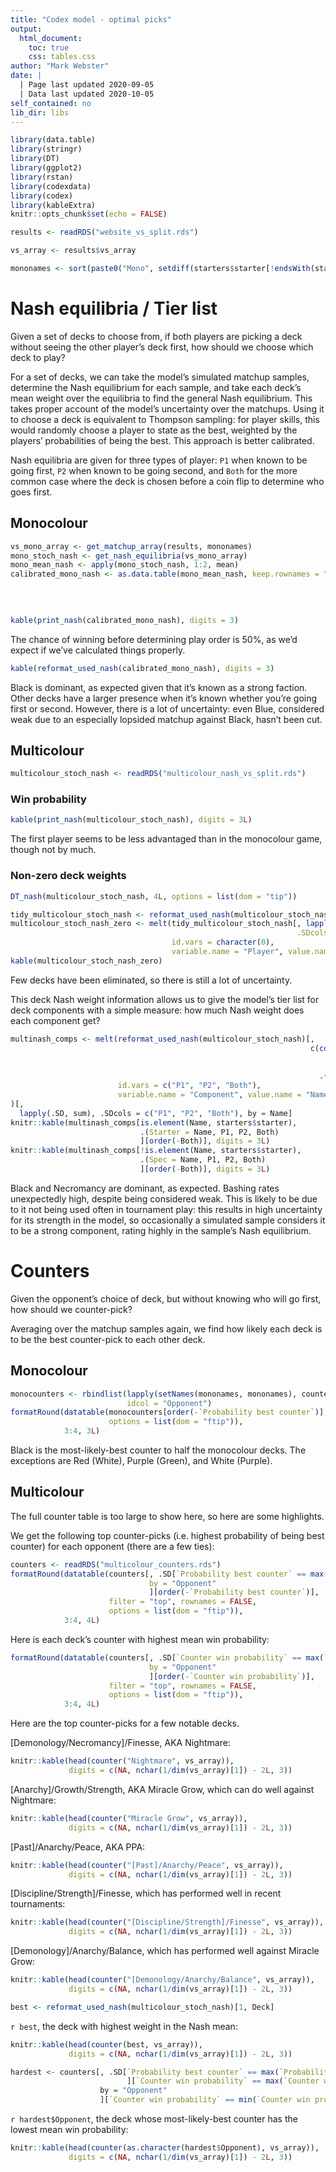 ```yaml
---
title: "Codex model - optimal picks"
output:
  html_document:
    toc: true
    css: tables.css
author: "Mark Webster"
date: |
  | Page last updated 2020-09-05
  | Data last updated 2020-10-05
self_contained: no
lib_dir: libs
---
```


```r
library(data.table)
library(stringr)
library(DT)
library(ggplot2)
library(rstan)
library(codexdata)
library(codex)
library(kableExtra)
knitr::opts_chunk$set(echo = FALSE)
```

```r
results <- readRDS("website_vs_split.rds")
```

```r
vs_array <- results$vs_array
```

```r
mononames <- sort(paste0("Mono", setdiff(starters$starter[!endsWith(starters$starter, "F20")], "Neutral")))
```

# Nash equilibria / Tier list

Given a set of decks to choose from, if both players are picking a deck without seeing the other player's deck first, how should we choose which deck to play?

For a set of decks, we can take the model's simulated matchup samples, determine the Nash equilibrium for each sample, and take each deck's mean weight over the equilibria to find the general Nash equilibrium. This takes proper account of the model's uncertainty over the matchups. Using it to choose a deck is equivalent to Thompson sampling: for player skills, this would randomly choose a player to state as the best, weighted by the players' probabilities of being the best. This approach is better calibrated.

Nash equilibria are given for three types of player: `P1` when known to be going first, `P2` when known to be going second, and `Both` for the more common case where the deck is chosen before a coin flip to determine who goes first.

## Monocolour

```r
vs_mono_array <- get_matchup_array(results, mononames)
mono_stoch_nash <- get_nash_equilibria(vs_mono_array)
mono_mean_nash <- apply(mono_stoch_nash, 1:2, mean)
calibrated_mono_nash <- as.data.table(mono_mean_nash, keep.rownames = "Player")[, c(.(Player = factor(Player, 
                                                                                                      c("P1", "P2", "Both"))), 
                                                                                    .SD), 
                                                                                .SDcols = dimnames(mono_stoch_nash)[[2]]]
```

```r
kable(print_nash(calibrated_mono_nash), digits = 3)
```

The chance of winning before determining play order is 50%, as we'd expect if we've calculated things properly.

```r
kable(reformat_used_nash(calibrated_mono_nash), digits = 3)
```

Black is dominant, as expected given that it's known as a strong faction. Other decks have a larger presence when it's known whether you're going first or second. However, there is a lot of uncertainty: even Blue, considered weak due to an especially lopsided matchup against Black, hasn't been cut.

## Multicolour

```r
multicolour_stoch_nash <- readRDS("multicolour_nash_vs_split.rds")
```

### Win probability

```r
kable(print_nash(multicolour_stoch_nash), digits = 3L)
```

The first player seems to be less advantaged than in the monocolour game, though not by much.

### Non-zero deck weights

```r
DT_nash(multicolour_stoch_nash, 4L, options = list(dom = "tip"))
```

```r
tidy_multicolour_stoch_nash <- reformat_used_nash(multicolour_stoch_nash)
multicolour_stoch_nash_zero <- melt(tidy_multicolour_stoch_nash[, lapply(.SD, function(x) sum(x == 0)),
                                                                .SDcols = c("P1", "P2", "Both")],
                                    id.vars = character(0), 
                                    variable.name = "Player", value.name = "# with zero weight")
kable(multicolour_stoch_nash_zero)
```

Few decks have been eliminated, so there is still a lot of uncertainty.

This deck Nash weight information allows us to give the model's tier list for deck components with a simple measure: how much Nash weight does each component get?

```r
multinash_comps <- melt(reformat_used_nash(multicolour_stoch_nash)[,
                                                                   c(components(Deck,
                                                                                starters,
                                                                                nicknames),
                                                                     .(P1 = P1, P2 = P2, Both = Both))],
                        id.vars = c("P1", "P2", "Both"),
                        variable.name = "Component", value.name = "Name"
)[,
  lapply(.SD, sum), .SDcols = c("P1", "P2", "Both"), by = Name]
knitr::kable(multinash_comps[is.element(Name, starters$starter),
                             .(Starter = Name, P1, P2, Both)
                             ][order(-Both)], digits = 3L)
knitr::kable(multinash_comps[!is.element(Name, starters$starter),
                             .(Spec = Name, P1, P2, Both)
                             ][order(-Both)], digits = 3L)
```

Black and Necromancy are dominant, as expected. Bashing rates unexpectedly high, despite being considered weak. This is likely to be due to it not being used often in tournament play: this results in high uncertainty for its strength in the model, so occasionally a simulated sample considers it to be a strong component, rating highly in the sample's Nash equilibrium.

# Counters

Given the opponent's choice of deck, but without knowing who will go first, how should we counter-pick?

Averaging over the matchup samples again, we find how likely each deck is to be the best counter-pick to each other deck.

## Monocolour

```r
monocounters <- rbindlist(lapply(setNames(mononames, mononames), counter, vs_array, "mono"),
                          idcol = "Opponent")
formatRound(datatable(monocounters[order(-`Probability best counter`)], filter = "top", rownames = FALSE,
                      options = list(dom = "ftip")),
            3:4, 3L)
```

Black is the most-likely-best counter to half the monocolour decks. The exceptions are Red (White), Purple (Green), and White (Purple).

## Multicolour

The full counter table is too large to show here, so here are some highlights.

We get the following top counter-picks (i.e. highest probability of being best counter) for each opponent (there are a few ties):

```r
counters <- readRDS("multicolour_counters.rds")
formatRound(datatable(counters[, .SD[`Probability best counter` == max(`Probability best counter`)],
                               by = "Opponent"
                               ][order(-`Probability best counter`)],
                      filter = "top", rownames = FALSE,
                      options = list(dom = "ftip")),
            3:4, 4L)
```

Here is each deck's counter with highest mean win probability:

```r
formatRound(datatable(counters[, .SD[`Counter win probability` == max(`Counter win probability`)],
                               by = "Opponent"
                               ][order(-`Counter win probability`)],
                      filter = "top", rownames = FALSE,
                      options = list(dom = "ftip")),
            3:4, 4L)
```

Here are the top counter-picks for a few notable decks.

[Demonology/Necromancy]/Finesse, AKA Nightmare:

```r
knitr::kable(head(counter("Nightmare", vs_array)),
             digits = c(NA, nchar(1/dim(vs_array)[1]) - 2L, 3))
```

[Anarchy]/Growth/Strength, AKA Miracle Grow, which can do well against Nightmare:

```r
knitr::kable(head(counter("Miracle Grow", vs_array)),
             digits = c(NA, nchar(1/dim(vs_array)[1]) - 2L, 3))
```

[Past]/Anarchy/Peace, AKA PPA:

```r
knitr::kable(head(counter("[Past]/Anarchy/Peace", vs_array)),
             digits = c(NA, nchar(1/dim(vs_array)[1]) - 2L, 3))
```

[Discipline/Strength]/Finesse, which has performed well in recent tournaments:

```r
knitr::kable(head(counter("[Discipline/Strength]/Finesse", vs_array)),
             digits = c(NA, nchar(1/dim(vs_array)[1]) - 2L, 3))
```

[Demonology]/Anarchy/Balance, which has performed well against Miracle Grow:

```r
knitr::kable(head(counter("[Demonology/Anarchy/Balance", vs_array)),
             digits = c(NA, nchar(1/dim(vs_array)[1]) - 2L, 3))
```

```r
best <- reformat_used_nash(multicolour_stoch_nash)[1, Deck]
```

`r best`, the deck with highest weight in the Nash mean:

```r
knitr::kable(head(counter(best, vs_array)),
             digits = c(NA, nchar(1/dim(vs_array)[1]) - 2L, 3))
```

```r
hardest <- counters[, .SD[`Probability best counter` == max(`Probability best counter`)
                          ][`Counter win probability` == max(`Counter win probability`)],
                    by = "Opponent"
                    ][`Counter win probability` == min(`Counter win probability`)]
```

`r hardest$Opponent`, the deck whose most-likely-best counter has the lowest mean win probability:

```r
knitr::kable(head(counter(as.character(hardest$Opponent), vs_array)),
             digits = c(NA, nchar(1/dim(vs_array)[1]) - 2L, 3))
```
